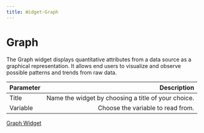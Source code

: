```yaml
---
title: Widget-Graph
---
```

# Graph

The Graph widget displays quantitative attributes from a data source as a graphical representation. It allows end users to visualize and observe possible patterns and trends from raw data.

| Parameter     | Description|
| :------------ | ---------: |
| Title        |    Name the widget by choosing a title of your choice.    | 
| Variable     |    Choose the variable to read from.    |   

[Graph Widget](/images/widgets/graph.webp)